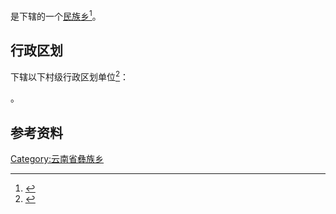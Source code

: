 {{中国乡级行政区|53/29/28/202/000}}

'''{{PAGENAMEBASE}}'''是{{PRC admin/fullname|53/29/28/202/000|3}}下辖的一个[[民族乡|民族乡]]<ref>{{PRC admin/ref sgc|{{PRC admin/parent|53/29/28/202/000}}}}</ref>。

== 行政区划 ==
{{PAGENAMEBASE}}下辖以下村级行政区划单位<ref>{{PRC admin/ref sgc|53/29/28/202/000}}</ref>：

{{PRC admin/children|53/29/28/202/000}}。

== 参考资料 ==
{{reflist}}

{{云南行政区划小作品}}
{{PRC admin/navcat|53/29/28/202/000}}
[[Category:云南省彝族乡|Category:云南省彝族乡]]